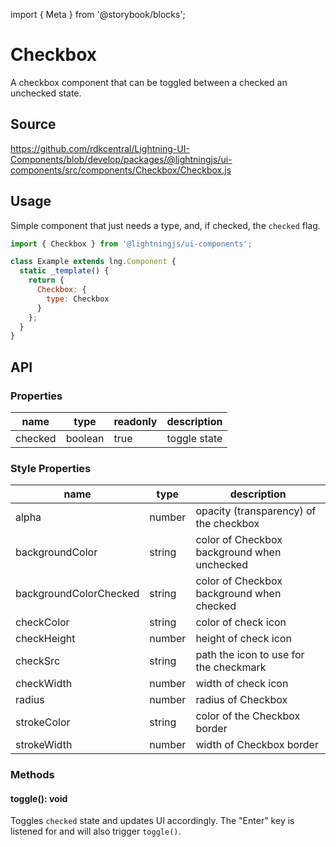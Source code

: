 ﻿import { Meta } from '@storybook/blocks';

<Meta of={CheckboxStories} />

# Checkbox

A checkbox component that can be toggled between a checked an unchecked state.

## Source

https://github.com/rdkcentral/Lightning-UI-Components/blob/develop/packages/@lightningjs/ui-components/src/components/Checkbox/Checkbox.js

## Usage

Simple component that just needs a type, and, if checked, the `checked` flag.

```js
import { Checkbox } from '@lightningjs/ui-components';

class Example extends lng.Component {
  static _template() {
    return {
      Checkbox: {
        type: Checkbox
      }
    };
  }
}
```

## API

### Properties

| name    | type    | readonly | description  |
| ------- | ------- | -------- | ------------ |
| checked | boolean | true     | toggle state |

### Style Properties

| name                   | type   | description                                 |
| ---------------------- | ------ | ------------------------------------------- |
| alpha                  | number | opacity (transparency) of the checkbox      |
| backgroundColor        | string | color of Checkbox background when unchecked |
| backgroundColorChecked | string | color of Checkbox background when checked   |
| checkColor             | string | color of check icon                         |
| checkHeight            | number | height of check icon                        |
| checkSrc               | string | path the icon to use for the checkmark      |
| checkWidth             | number | width of check icon                         |
| radius                 | number | radius of Checkbox                          |
| strokeColor            | string | color of the Checkbox border                |
| strokeWidth            | number | width of Checkbox border                    |

### Methods

#### toggle(): void

Toggles `checked` state and updates UI accordingly. The "Enter" key is listened for and will also trigger `toggle()`.
